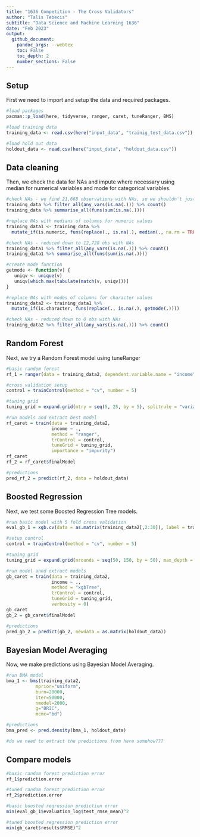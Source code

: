 ```yaml
---
title: "1636 Competition - The Cross Validators"
author: "Talis Tebecis"
subtitle: "Data Science and Machine Learning 1636"
date: "Feb 2023"
output: 
  github_document:
    pandoc_args: --webtex
    toc: False
    toc_depth: 2
    number_sections: False
---
```


## Setup

First we need to import and setup the data and required packages.

```r
#load packages
pacman::p_load(here, tidyverse, ranger, caret, tuneRanger, BMS)

#load training data
training_data <- read.csv(here("input_data", "trainig_test_data.csv"))

#load hold out data
holdout_data <- read.csv(here("input_data", "holdout_data.csv"))

```

## Data cleaning

Then, we check the data for NAs and impute where necessary using median for numerical variables and mode for categorical variables.

```r
#check NAs - we find 21,668 observations with NAs, so we shouldn't just drop them
training_data %>% filter_all(any_vars(is.na(.))) %>% count()
training_data %>% summarise_all(funs(sum(is.na(.))))

#replace NAs with medians of columns for numeric values
training_data1 <- training_data %>% 
  mutate_if(is.numeric, funs(replace(., is.na(.), median(., na.rm = TRUE))))

#check NAs - reduced down to 12,728 obs with NAs
training_data1 %>% filter_all(any_vars(is.na(.))) %>% count()
training_data1 %>% summarise_all(funs(sum(is.na(.))))

#create mode function
getmode <- function(v) {
   uniqv <- unique(v)
   uniqv[which.max(tabulate(match(v, uniqv)))]
}

#replace NAs with modes of columns for character values
training_data2 <- training_data1 %>% 
  mutate_if(is.character, funs(replace(., is.na(.), getmode(.))))

#check NAs - reduced down to 0 obs with NAs
training_data2 %>% filter_all(any_vars(is.na(.))) %>% count()

```

## Random Forest

Next, we try a Random Forest model using tuneRanger

```r
#basic random forest
rf_1 = ranger(data = training_data2, dependent.variable.name = "income", importance = "impurity")

#cross validation setup
control = trainControl(method = "cv", number = 5)

#tuning grid
tuning_grid = expand.grid(mtry = seq(5, 25, by = 5), splitrule = "variance", min.node.size = seq(1, 10, by = 2))

#run models and extract best model
rf_caret = train(data = training_data2,
                 income ~ .,
                 method = "ranger",
                 trControl = control,
                 tuneGrid = tuning_grid,
                 importance = "impurity")
rf_caret
rf_2 = rf_caret$finalModel

#predictions
pred_rf_2 = predict(rf_2, data = holdout_data)

```

## Boosted Regression

Next, we test some Boosted Regression Tree models.

```r
#run basic model with 5 fold cross validation
eval_gb_1 = xgb.cv(data = as.matrix(training_data2[,2:30]), label = training_data2[,1], nrounds = 100, nfold = 5)

#setup control
control = trainControl(method = "cv", number = 5)

#tuning grid
tuning_grid = expand.grid(nrounds = seq(50, 150, by = 50), max_depth = 6, eta = seq(0.2, 0.4, by = 0.1), gamma = seq(0.01, 0.03, by = 0.01), colsample_bytree = 1, min_child_weight = 1, subsample = 1)

#run model annd extract models
gb_caret = train(data = training_data2,
                 income ~ .,
                 method = "xgbTree",
                 trControl = control,
                 tuneGrid = tuning_grid,
                 verbosity = 0)
gb_caret
gb_2 = gb_caret$finalModel

#predictions
pred_gb_2 = predict(gb_2, newdata = as.matrix(holdout_data))

```


## Bayesian Model Averaging

Now, we make predictions using Bayesian Model Averaging.

```r
#run BMA model
bma_1 <- bms(training_data2,
           mprior="uniform",
           burn=20000,
           iter=50000,
           nmodel=2000,
           g="BRIC",
           mcmc="bd")

#predictions
bma_pred <- pred.density(bma_1, holdout_data)

#do we need to extract the predictions from here somehow???

```



## Compare models

```r
#basic random forest prediction error
rf_1$prediction.error

#tuned random forest prediction error
rf_2$prediction.error

#basic boosted regression prediction error
min(eval_gb_1$evaluation_log$test_rmse_mean)^2

#tuned boosted regression prediction error
min(gb_caret$results$RMSE)^2

```

